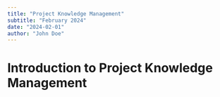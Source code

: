 ```yaml
---
title: "Project Knowledge Management"
subtitle: "February 2024"
date: "2024-02-01"
author: "John Doe"
---
```


# Introduction to Project Knowledge Management
